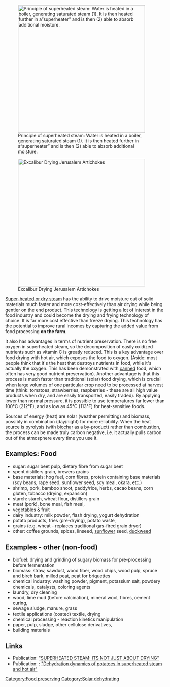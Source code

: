 [[File:Superheated steam.jpg|400px|thumb|right|Principle of superheated steam: Water is heated in a boiler, generating saturated steam (1). It is then heated further in a“superheater” and is then (2) able to absorb additional moisture. ]]

[[File:Food dryer.jpg|400px|thumb|right|Excalibur Drying Jerusalem Artichokes]]

[http://en.wikipedia.org/wiki/Superheated_steam Super-heated or dry steam] has the ability to drive moisture out of solid materials much faster and more cost-effectively than air drying while being gentler on the end product. This technology is getting a lot of interest in the food industry and could become the drying and frying technology of choice. It is far more cost effective than freeze drying. This technology has the potential to improve rural incomes by capturing the added value from food processing '''on the farm'''. 

It also has advantages in terms of nutrient preservation. There is no free oxygen in superheated steam, so the decomposition of easily oxidized nutrients such as vitamin C is greatly reduced. This is a key advantage over food drying with hot air, which exposes the food to oxygen. (Aside: most people think that it's the heat that destroys nutrients in food, while it's actually the oxygen. This has been demonstrated with [[CANNING|canned]] food, which often has very good nutrient preservation). Another advantage is that this process is much faster than traditional (solar) food drying, which is crucial when large volumes of one particular crop need to be processed at harvest time (think: tomatoes, strawberries, raspberries - these are all high value products when dry, and are easily transported, easily traded). By applying lower than normal pressure, it is possible to use temperatures far lower than 100°C (212°F), and as low as 45°C (113°F) for heat-sensitive foods. 

Sources of energy (heat) are solar (weather permitting) and biomass, possibly in combination (day/night) for more reliability. When the heat source is pyrolysis (with [[biochar]] as a by-product) rather than combustion, the process can be made truly carbon negative, i.e. it actually pulls carbon out of the atmosphere every time you use it. 

==Examples: Food==
* sugar: sugar beet pulp, dietary fibre from sugar beet
* spent distillers grain, brewers grains
* base materials: hog fuel, corn fibres, protein containing base materials (soy beans, rape seed, sunflower seed, soy meal, okara, etc.)
* shrimp, pork, bamboo shoot, paddy/rice, herbs, cacao beans, corn gluten, tobacco (drying, expansion)
* starch: starch, wheat flour, distillers grain
* meat (pork), bone meal, fish meal, 
* vegetables & fruit 
* dairy industry: milk powder, flash drying, yogurt dehydration 
* potato products, fries (pre-drying), potato waste, 
* grains (e.g. wheat - replaces traditional gas-fired grain dryer) 
* other: coffee grounds, spices, linseed, [[sunflower]] seed, [[duckweed]]

==Examples - other (non-food) ==
* biofuel: drying and grinding of sugary biomass for pre-processing before fermentation 
* biomass: straw, sawdust, wood fiber, wood chips, wood pulp, spruce and birch bark, milled peat, peat for briquettes
* chemical industry: washing powder, pigment, potassium salt, powdery chemicals, catalysts, coloring agents
* laundry, dry cleaning
* wood, lime mud (before calcination), mineral wool, fibres, cement curing, 
* sewage sludge, manure, grass 
* textile applications (coated) textile, drying
* chemical processing -	reaction kinetics manipulation
* paper, pulp, sludge, other cellulose derivatives,  
* building materials 

== Links ==
*Publication: [http://www.bioeng.ca/pdfs/meeting-papers/2005/CSAE%20papers/05-009.pdf "SUPERHEATED STEAM: ITS NOT JUST ABOUT DRYING"] 
*Publication: : [http://www.engr.usask.ca/societies/csae/c9914.pdf "Dehydration dynamics of potatoes in superheated steam and hot air"] 

{{Solar navbox}}

[[Category:Food preserving]]
[[Category:Solar dehydrating]]